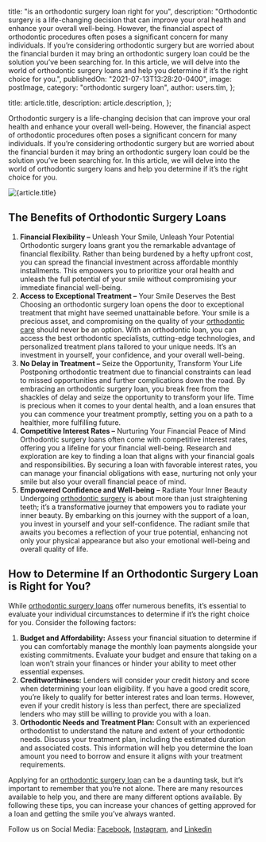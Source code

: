 
  title: "is an orthodontic surgery loan right for you",
  description:
    "Orthodontic surgery is a life-changing decision that can improve your oral health and enhance your overall well-being. However, the financial aspect of orthodontic procedures often poses a significant concern for many individuals. If you’re considering orthodontic surgery but are worried about the financial burden it may bring an orthodontic surgery loan could be the solution you’ve been searching for. In this article, we will delve into the world of orthodontic surgery loans and help you determine if it’s the right choice for you.",
  publishedOn: "2021-07-13T13:28:20-0400",
  image: postImage,
  category: "orthodontic surgery loan",
  author: users.tim,
};

  title: article.title,
  description: article.description,
};


Orthodontic surgery is a life-changing decision that can improve your oral health and enhance your overall well-being. However, the financial aspect of orthodontic procedures often poses a significant concern for many individuals. If you’re considering orthodontic surgery but are worried about the financial burden it may bring an orthodontic surgery loan could be the solution you’ve been searching for. In this article, we will delve into the world of orthodontic surgery loans and help you determine if it’s the right choice for you.

<Image src={postImage} alt={article.title} />

## The Benefits of Orthodontic Surgery Loans

1.  **Financial Flexibility –** Unleash Your Smile, Unleash Your Potential
    Orthodontic surgery loans grant you the remarkable advantage of financial flexibility. Rather than being burdened by a hefty upfront cost, you can spread the financial investment across affordable monthly installments. This empowers you to prioritize your oral health and unleash the full potential of your smile without compromising your immediate financial well-being.
2.  **Access to Exceptional Treatment –** Your Smile Deserves the Best Choosing an orthodontic surgery loan opens the door to exceptional treatment that might have seemed unattainable before. Your smile is a precious asset, and compromising on the quality of your [orthodontic care](https://en.wikipedia.org/wiki/Orthodontics) should never be an option. With an orthodontic loan, you can access the best orthodontic specialists, cutting-edge technologies, and personalized treatment plans tailored to your unique needs. It’s an investment in yourself, your confidence, and your overall well-being.
3.  **No Delay in Treatment –** Seize the Opportunity, Transform Your Life Postponing orthodontic treatment due to financial constraints can lead to missed opportunities and further complications down the road. By embracing an orthodontic surgery loan, you break free from the shackles of delay and seize the opportunity to transform your life. Time is precious when it comes to your dental health, and a loan ensures that you can commence your treatment promptly, setting you on a path to a healthier, more fulfilling future.
4.  **Competitive Interest Rates –** Nurturing Your Financial Peace of Mind Orthodontic surgery loans often come with competitive interest rates, offering you a lifeline for your financial well-being. Research and exploration are key to finding a loan that aligns with your financial goals and responsibilities. By securing a loan with favorable interest rates, you can manage your financial obligations with ease, nurturing not only your smile but also your overall financial peace of mind.
5.  **Empowered Confidence and Well-being** – Radiate Your Inner Beauty Undergoing [orthodontic surgery](https://en.wikipedia.org/wiki/Orthodontics) is about more than just straightening teeth; it’s a transformative journey that empowers you to radiate your inner beauty. By embarking on this journey with the support of a loan, you invest in yourself and your self-confidence. The radiant smile that awaits you becomes a reflection of your true potential, enhancing not only your physical appearance but also your emotional well-being and overall quality of life.

## How to Determine If an Orthodontic Surgery Loan is Right for You?

While [orthodontic surgery loans](https://tlc.com.au/orthodontic-surgery-loan-for-a-million-dollar-smile/) offer numerous benefits, it’s essential to evaluate your individual circumstances to determine if it’s the right choice for you. Consider the following factors:

1.  **Budget and Affordability:**
    Assess your financial situation to determine if you can comfortably manage the monthly loan payments alongside your existing commitments. Evaluate your budget and ensure that taking on a loan won’t strain your finances or hinder your ability to meet other essential expenses.
2.  **Creditworthiness:**
    Lenders will consider your credit history and score when determining your loan eligibility. If you have a good credit score, you’re likely to qualify for better interest rates and loan terms. However, even if your credit history is less than perfect, there are specialized lenders who may still be willing to provide you with a loan.
3.  **Orthodontic Needs and Treatment Plan:**
    Consult with an experienced orthodontist to understand the nature and extent of your orthodontic needs. Discuss your treatment plan, including the estimated duration and associated costs. This information will help you determine the loan amount you need to borrow and ensure it aligns with your treatment requirements.

Applying for an [orthodontic surgery loan](https://tlc.com.au/orthodontic-surgery-loan-for-a-million-dollar-smile/) can be a daunting task, but it’s important to remember that you’re not alone. There are many resources available to help you, and there are many different options available. By following these tips, you can increase your chances of getting approved for a loan and getting the smile you’ve always wanted.

Follow us on Social Media: [Facebook](https://www.facebook.com/totallifestylecredit/), [Instagram](https://www.instagram.com/tlc.social/), and [Linkedin](https://www.linkedin.com/in/tim-boon-bba34350/?trk=org-employees_profile-result-card_result-card_full-click)
